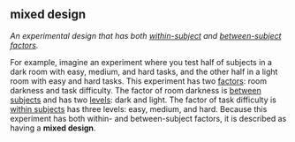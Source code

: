 ## mixed design

<dfn>An experimental design that has both [within-subject](w.html#within-subject) and [between-subject](b.html#between-subject) [factors](f.html#factor).</dfn>

For example, imagine an experiment where you test half of subjects in a dark room with easy, medium, and hard tasks, and the other half in a light room with easy and hard tasks. This experiment has two [factors](f.html#factor): room darkness and task difficulty. The factor of room darkness is [between subjects](b.html#between-subjects) and has two [levels](l.html#level): dark and light. The factor of task difficulty is [within subjects](w.html#within-subjects) has three levels: easy, medium, and hard. Because this experiment has both within- and between-subject factors, it is described as having a **mixed design**.